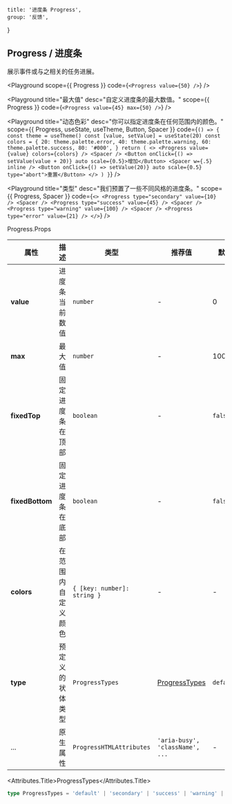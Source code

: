 
	title: '进度条 Progress',
	group: '反馈',
}

## Progress / 进度条

展示事件或与之相关的任务进展。

<Playground
	scope={{ Progress }}
	code={`
<Progress value={50} />
`}
/>

<Playground
	title="最大值"
	desc="自定义进度条的最大数值。"
	scope={{ Progress }}
	code={`
<Progress value={45} max={50} />
`}
/>

<Playground
	title="动态色彩"
	desc="你可以指定进度条在任何范围内的颜色。"
	scope={{ Progress, useState, useTheme, Button, Spacer }}
	code={`
() => {
  const theme = useTheme()
  const [value, setValue] = useState(20)
  const colors = {
    20: theme.palette.error,
    40: theme.palette.warning,
    60: theme.palette.success,
    80: '#000',
  }
  return (
    <>
      <Progress value={value} colors={colors} />
      <Spacer />
      <Button onClick={() => setValue(value + 20)} auto scale={0.5}>增加</Button>
      <Spacer w={.5} inline />
      <Button onClick={() => setValue(20)} auto scale={0.5} type="abort">重置</Button>
    </>
  )
}
`}
/>

<Playground
	title="类型"
	desc="我们预置了一些不同风格的进度条。"
	scope={{ Progress, Spacer }}
	code={`
<>
  <Progress type="secondary" value={10} />
  <Spacer />
  <Progress type="success" value={45} />
  <Spacer />
  <Progress type="warning" value={100} />
  <Spacer />
  <Progress type="error" value={21} />
</>
`}
/>

<Attributes edit="/pages/zh-cn/components/progress.mdx">
<Attributes.Title>Progress.Props</Attributes.Title>

| 属性            | 描述               | 类型                        | 推荐值                          | 默认      |
| --------------- | ------------------ | --------------------------- | ------------------------------- | --------- |
| **value**       | 进度条当前数值     | `number`                    | -                               | 0         |
| **max**         | 最大值             | `number`                    | -                               | 100       |
| **fixedTop**    | 固定进度条在顶部   | `boolean`                   | -                               | `false`   |
| **fixedBottom** | 固定进度条在底部   | `boolean`                   | -                               | `false`   |
| **colors**      | 在范围内自定义颜色 | `{ [key: number]: string }` | -                               | -         |
| **type**        | 预定义的状体类型   | `ProgressTypes`             | [ProgressTypes](#progresstypes) | `default` |
| ...             | 原生属性           | `ProgressHTMLAttributes`    | `'aria-busy', 'className', ...` | -         |

<Attributes.Title>ProgressTypes</Attributes.Title>

```ts
type ProgressTypes = 'default' | 'secondary' | 'success' | 'warning' | 'error'
```

</Attributes>

